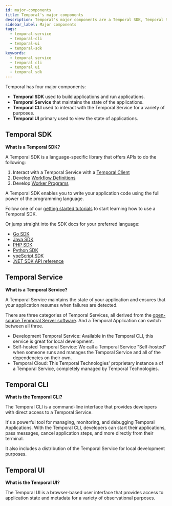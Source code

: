 ```yaml
---
id: major-components
title: Temporal's major components
description: Temporal's major components are a Temporal SDK, Temporal Service, Temporal UI, and Temporal CLI.
sidebar_label: Major components
tags:
  - temporal-service
  - temporal-cli
  - temporal-ui
  - temporal-sdk
keywords:
  - temporal service
  - temporal cli
  - temporal ui
  - temporal sdk
---
```


Temporal has four major components:

- **Temporal SDK** used to build applications and run applications.
- **Temporal Service** that maintains the state of the applications.
- **Temporal CLI** used to interact with the Temporal Service for a variety of purposes.
- **Temporal UI** primary used to view the state of applications.

## Temporal SDK

**What is a Temporal SDK?**

A Temporal SDK is a language-specific library that offers APIs to do the following:

1. Interact with a Temporal Service with a [Temporal Client](/temporal#temporal-client)
2. Develop [Workflow Definitions](/workflows#workflow-definition)
3. Develop [Worker Programs](/workers#worker-program)

A Temporal SDK enables you to write your application code using the full power of the programming language.

Follow one of our [getting started tutorials](https://learn.temporal.io/getting_started/) to start learning how to use a Temporal SDK.

Or jump straight into the SDK docs for your preferred language:

- [Go SDK](/dev-guide/go)
- [Java SDK](/dev-guide/java)
- [PHP SDK](/dev-guide/php)
- [Python SDK](/dev-guide/python)
- [ypeScript SDK](/dev-guide/typescript)
- [.NET SDK API reference](https://dotnet.temporal.io/)

## Temporal Service

**What is a Temporal Service?**

A Temporal Service maintains the state of your application and ensures that your application resumes when failures are detected.

There are three categories of Temporal Services, all derived from the [open-source Temporal Server software](https://github.com/temporalio/temporal).
And a Temporal Application can switch between all three.

- Development Temporal Service: Available in the Temporal CLI, this service is great for local development.
- Self-hosted Temporal Service: We call a Temporal Service "Self-hosted" when someone runs and manages the Temporal Service and all of the dependencies on their own.
- Temporal Cloud: This Temporal Technologies' proprietary instance a of a Temporal Service, completely managed by Temporal Technologies.

## Temporal CLI

**What is the Temporal CLI?**

The Temporal CLI is a command-line interface that provides developers with direct access to a Temporal Service.

It's a powerful tool for managing, monitoring, and debugging Temporal Applications.
With the Temporal CLI, developers can start their applications, pass messages, cancel application steps, and more directly from their terminal.

It also includes a distribution of the Temporal Service for local development purposes.

## Temporal UI

**What is the Temporal UI?**

The Temporal UI is a browser-based user interface that provides access to application state and metadata for a variety of observational purposes.
